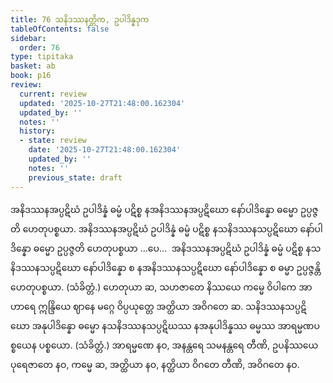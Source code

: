 ```yaml
---
title: 76 သနိဒဿနတ္တိက, ဥပါဒိန္နဒုက
tableOfContents: false
sidebar:
  order: 76
type: tipitaka
basket: ab
book: p16
review:
  current: review
  updated: '2025-10-27T21:48:00.162304'
  updated_by: ''
  notes: ''
  history:
  - state: review
    date: '2025-10-27T21:48:00.162304'
    updated_by: ''
    notes: ''
    previous_state: draft
---
```



<ReviewStatus review={frontmatter.review} showDetails={true} />

<HypothesisAnnotation frontmatter={frontmatter} />

<DynamicBreadcrumb />

<Division number="124" book="p16" e="ch" v="40" p="282">

<Paragraph number="300" book="p16">
အနိဒဿနအပ္ပဋိဃံ ဥပါဒိန္နံ ဓမ္မံ ပဋိစ္စ နအနိဒဿနအပ္ပဋိဃော နော်ပါဒိန္နော ဓမ္မော ဥပ္ပဇ္ဇတိ ဟေတုပစ္စယာ. အနိဒဿနအပ္ပဋိဃံ ဥပါဒိန္နံ ဓမ္မံ ပဋိစ္စ နသနိဒဿနသပ္ပဋိဃော နော်ပါဒိန္နော ဓမ္မော ဥပ္ပဇ္ဇတိ ဟေတုပစ္စယာ …ပေ…  အနိဒဿနအပ္ပဋိဃံ ဥပါဒိန္နံ ဓမ္မံ ပဋိစ္စ နသနိဒဿနသပ္ပဋိဃော နော်ပါဒိန္နော စ နအနိဒဿနသပ္ပဋိဃော နော်ပါဒိန္နော စ ဓမ္မာ ဥပ္ပဇ္ဇန္တိ ဟေတုပစ္စယာ. (သံခိတ္တံ.)
</Paragraph>

<Paragraph number="301" book="p16">
ဟေတုယာ ဆ, သဟဇာတေ နိဿယေ ကမ္မေ ဝိပါကေ အာဟာရေ ဣန္ဒြိယေ ဈာနေ မဂ္ဂေ ဝိပ္ပယုတ္တေ အတ္ထိယာ အဝိဂတေ ဆ.
</Paragraph>

</Division>
<Division number="125" book="p16" e="ch" v="40" p="282">

<Paragraph number="302" book="p16">
သနိဒဿနသပ္ပဋိဃော အနုပါဒိန္နော ဓမ္မော နသနိဒဿနသပ္ပဋိဃဿ နအနုပါဒိန္နဿ ဓမ္မဿ အာရမ္မဏပစ္စယေန ပစ္စယော. (သံခိတ္တံ.)
</Paragraph>

<Paragraph number="303" book="p16">
အာရမ္မဏေ နဝ, အနန္တရေ သမနန္တရေ တီဏိ, ဥပနိဿယေ ပုရေဇာတေ နဝ, ကမ္မေ ဆ, အတ္ထိယာ နဝ, နတ္ထိယာ ဝိဂတေ တီဏိ, အဝိဂတေ နဝ.
</Paragraph>
</Division>